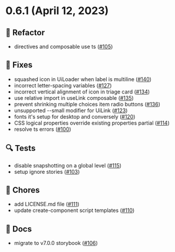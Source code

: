 
<Meta title="Releases/v0.6.x/v0.6.1/Changelog"/>

# 0.6.1 (April 12, 2023)

## 🧹 Refactor
* directives and composable use ts ([#105](https://github.com/infermedica/component-library/pull/105))

## 🐛 Fixes
* squashed icon in UiLoader when label is multiline ([#140](https://github.com/infermedica/component-library/pull/140))
* incorrect letter-spacing variables ([#127](https://github.com/infermedica/component-library/pull/127))
* incorrect vertical alignment of icon in triage card ([#134](https://github.com/infermedica/component-library/pull/134))
* use relative import in useLink composable ([#135](https://github.com/infermedica/component-library/pull/135))
* prevent shrinking multiple choices item radio buttons ([#136](https://github.com/infermedica/component-library/pull/136))
* unsupported --small modifier for UiLink ([#123](https://github.com/infermedica/component-library/pull/123))
* fonts it's setup for desktop and conversely ([#120](https://github.com/infermedica/component-library/pull/120))
* CSS logical properties override existing properties partial ([#114](https://github.com/infermedica/component-library/pull/114))
* resolve ts errors ([#100](https://github.com/infermedica/component-library/pull/100))

## 🔍 Tests
* disable snapshotting on a global level ([#115](https://github.com/infermedica/component-library/pull/115))
* setup ignore stories ([#103](https://github.com/infermedica/component-library/pull/103))

## 🧹 Chores
* add LICENSE.md file ([#111](https://github.com/infermedica/component-library/pull/111))
* update create-component script templates ([#110](https://github.com/infermedica/component-library/pull/110))

## 📄 Docs
* migrate to v7.0.0 storybook ([#106](https://github.com/infermedica/component-library/pull/106))

